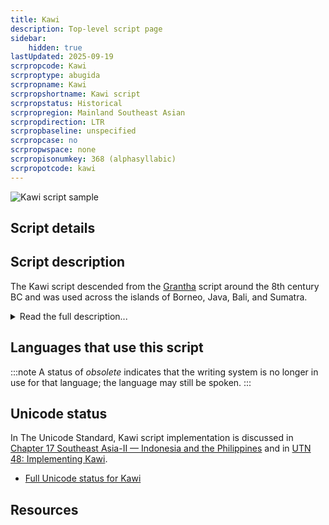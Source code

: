 ```yaml
---
title: Kawi
description: Top-level script page
sidebar:
    hidden: true
lastUpdated: 2025-09-19
scrpropcode: Kawi
scrproptype: abugida
scrpropname: Kawi
scrpropshortname: Kawi script
scrpropstatus: Historical
scrpropregion: Mainland Southeast Asian
scrpropdirection: LTR
scrpropbaseline: unspecified
scrpropcase: no
scrpropwspace: none
scrpropisonumkey: 368 (alphasyllabic)
scrpropotcode: kawi
---
```



![Kawi script sample](../images/kawi-sample.png "Excerpt from the Laguna Copperplate Inscription via Wikipedia.")

## Script details

<ScriptDetails />

## Script description

The Kawi script descended from the [Grantha](/scrlang/scripts/gran) script around the 8th century BC and was used across the islands of Borneo, Java, Bali, and Sumatra.

<details>
<summary>Read the full description...</summary>The script originated in Java, and as a result is also sometimes called Old Javanese.

Kawi was an abugida; consonant characters are read with an inherent vowel. Diacritics are added to the consonant either to suppress the vowel entirely or to change it to a different vowel.

The Kawi alphabet developed around the 16th century AD into the current [Javanese](/scrlang/scripts/java) script. This transition was more stylistic than structural; the visual composition of the script changed but the way it worked stayed the same.
</details>

## Languages that use this script

:::note
A status of _obsolete_ indicates that the writing system is no longer in use for that language; the language may still be spoken.
:::

<WsList script='Kawi' wsMax='5' />

## Unicode status

In The Unicode Standard, Kawi script implementation is discussed in [Chapter 17 Southeast Asia-II — Indonesia and the Philippines](https://www.unicode.org/versions/latest/core-spec/chapter-17/#G40419) and in [UTN 48: Implementing Kawi](https://www.unicode.org/notes/tn48/).

- [Full Unicode status for Kawi](/scrlang/unicode/kawi-unicode)



## Resources

<ScriptResources detailSummary='seemore' />

